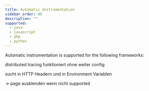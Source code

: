 ```yaml
---
title: Automatic Instrumentation
sidebar_order: 40
description: ""
supported:
  - java
  - javascript
  - php
  - python
---
```


Automatic instrumentation is supported for the following frameworks:

distributed tracing funktioniert ohne weiter config


sucht in HTTP Headern und in Environment Variablen

-> page ausblenden wenn nicht supported
